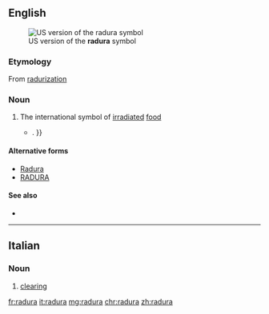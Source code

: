 ==English==
[[File:Radura.gif|thumb|US version of the '''radura''' symbol]]

===Etymology===

From [[radurization]]

===Noun===
{{en-noun|?}}

# The international symbol of [[irradiate]]d [[food]]
#*{{quote-news|year=2007|date=May 2|author=David Karp|title=A Luscious Taste and Aroma From India Arrives at Last|work=New York Times|url=http://www.nytimes.com/2007/05/02/dining/02mang.html
|passage=Moreover, the Food and Drug Administration is proposing new rules that would no longer require irradiated foods to bear the international '''radura''' symbol{{...|, if they are not “materially changed” by irradiation}}. }}

====Alternative forms====
* [[Radura]]
* [[RADURA]]

====See also====
* {{pedialite}}

----

==Italian==

===Noun===
{{it-noun|f|radure}}

# [[clearing]]

[[fr:radura]]
[[it:radura]]
[[mg:radura]]
[[chr:radura]]
[[zh:radura]]